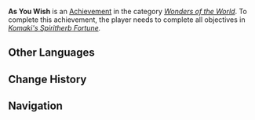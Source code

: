 {{Achievement Infobox
|title        = 
|id           = 81150
|order id     = 1136
|category     = Wonders of the World
|description  = Have your fortune told 5 times by [[Komaki|Granny Komaki]] while obtaining an ideal result.
|requirements = Complete all objectives in ''[[Komaki's Spiritherb Fortune]].''
|primogems    = 5
|tracking     = 
|hidden       = 1
|topic        = 
|type         = Exploration
}}
'''As You Wish''' is an [[Achievement]] in the category ''[[Wonders of the World]]''. To complete this achievement, the player needs to complete all objectives in ''[[Komaki's Spiritherb Fortune]].''
<!--
==Trivia==

==Video Guides==
{{EVT
|video1   = 
|caption1 = 
}}
-->
==Other Languages==
{{Other Languages
|en      = As You Wish
|zhs     = 如愿以偿
|zhs_rm  = Rúyuàn Yǐ Cháng
|zht     = 如願以償
|zht_rm  = Rúyuàn Yǐ Cháng
|zh_tl   = 
|ja      = 願いは叶えた
|ja_rm   = Negai wa Kanaeta
|ja_tl   = Wish Granted
|ko      = 꿈은 이루어진다
|ko_rm   = Kkum-eun Irueojinda
|ko_tl   = Dream Comes True
|es      = Deseos cumplidos
|es_tl   = Fulfilled Wishes
|fr      = À vos souhaits !
|fr_tl   = To Your Wishes!
|ru      = Исполнение желаний
|ru_tl   = 
|th      = สมความปรารถนา
|th_rm   = 
|th_tl   = 
|vi      = Cầu Được Ước Thấy
|vi_tl   = 
|de      = Wie du wünschst
|de_tl   = As You Wish
|id      = Hasil yang Sesuai Kehendak
|id_tl   = Desired Results
|pt      = Desejos Realizados
|pt_tl   = 
}}

==Change History==
{{Change History|2.1}}
<!--
==References==
{{Reflist}}
-->
==Navigation==
{{Achievement Navbox|Wonders of the World|Exploration}}